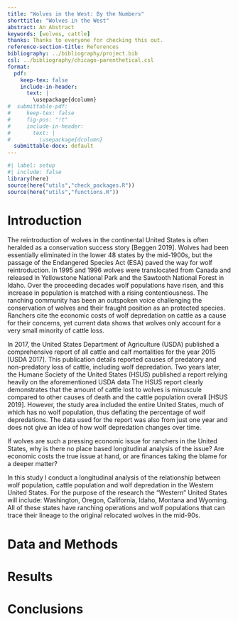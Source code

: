 ```yaml
---
title: "Wolves in the West: By the Numbers"
shorttitle: "Wolves in the West"
abstract: An Abstract
keywords: [wolves, cattle]
thanks: Thanks to everyone for checking this out.
reference-section-title: References
bibliography: ../bibliography/project.bib
csl: ../bibliography/chicago-parenthetical.csl
format:
  pdf:
    keep-tex: false
    include-in-header: 
      text: |
        \usepackage{dcolumn}
#  submittable-pdf:
#     keep-tex: false
#     fig-pos: "!t"
#     include-in-header: 
#       text: |
#         \usepackage{dcolumn}
  submittable-docx: default
---
```


```r
#| label: setup
#| include: false
library(here)
source(here("utils","check_packages.R"))
source(here("utils","functions.R"))
```

# Introduction

The reintroduction of wolves in the continental United States is often heralded as a conservation success story [Beggen 2019]. Wolves had been essentially eliminated in the lower 48 states by the mid-1900s, but the passage of the Endangered Species Act (ESA) paved the way for wolf reintroduction. In 1995 and 1996 wolves were translocated from Canada and released in Yellowstone National Park and the Sawtooth National Forest in Idaho. Over the proceeding decades wolf populations have risen, and this increase in population is matched with a rising contentiousness. The ranching community has been an outspoken voice challenging the conservation of wolves and their fraught position as an protected species. Ranchers cite the economic costs of wolf depredation on cattle as a cause for their concerns, yet current data shows that wolves only account for a very small minority of cattle loss. 

In 2017, the United States Department of Agriculture (USDA) published a comprehensive report of all cattle and calf mortalities for the year 2015 [USDA 2017]. This publication details reported causes of predatory and non-predatory loss of cattle, including wolf depredation. Two years later, the Humane Society of the United States (HSUS) published a report relying heavily on the aforementioned USDA data The HSUS report clearly demonstrates that the amount of cattle lost to wolves is minuscule compared to other causes of death and the cattle population overall [HSUS 2019]. However, the study area included the entire United States, much of which has no wolf population, thus deflating the percentage of wolf depredations. The data used for the report was also from just one year and does not give an idea of how wolf depredation changes over time. 

If wolves are such a pressing economic issue for ranchers in the United States, why is there no place based longitudinal analysis of the issue? Are economic costs the true issue at hand, or are finances taking the blame for a deeper matter? 

In this study I conduct a longitudinal analysis of the relationship between wolf population, cattle population and wolf depredation in the Western United States. For the purpose of the research the "Western" United States will include: Washington, Oregon, California, Idaho, Montana and Wyoming. All of these states have ranching operations and wolf populations that can trace their lineage to the original relocated wolves in the mid-90s.

# Data and Methods

# Results

# Conclusions
